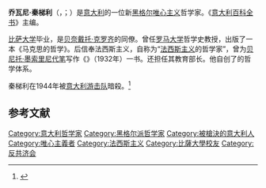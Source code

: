 {{refimprove|time=2013-12-28T15:17:06+00:00}}
{{noteTA
|1=zh-cn:秦梯利;zh-tw:詹提勒;
|2=zh-cn:乔瓦尼;zh-tw:喬凡尼;
|3=zh-cn:克罗齐;zh-tw:克羅采;
}}
'''乔瓦尼·秦梯利'''（{{lang-it|'''Giovanni Gentile'''}}，{{IPA-it|dʒoˈvanni dʒenˈtiːle}}；{{bd|1875年|5月30日|1944年|4月15日|catIdx=Gentile, Giovanni}}）是[[意大利|意大利]]的一位新[[黑格尔|黑格尔]][[唯心主义|唯心主义]]哲学家。《[[意大利百科全书|意大利百科全书]]》主编。

[[比萨大学|比萨大学]]毕业，是[[贝奈戴托·克罗齐|贝奈戴托·克罗齐]]的同僚。曾任[[罗马大学|罗马大学]]哲学史教授，出版了一本《马克思的哲学》。后信奉法西斯主义，自称为“[[法西斯主义|法西斯主义]]的哲学家”，曾为[[贝尼托·墨索里尼|贝尼托·墨索里尼]][[代笔作家|代笔]]写作《{{link-en|法西斯的教条|Doctrine of Fascism}}》（1932年）一书。还担任其教育部长。他自创了{{link-en|行动唯心主义|Actual Idealism}}的哲学体系。

秦梯利在1944年被[[意大利游击队|意大利游击队]]暗殺。<ref>{{cite book|title=辞海|publisher=上海辞书出版社|location=上海|author=辞海编辑委员会|id=ISBN 7-5326-0630-9|year=2000年|page=4593页}}</ref>

==参考文献==
<div class="references-small">
<references />
</div>

{{墨索里尼内阁}}
{{Authority control}}
{{DEFAULTSORT:Gentile, Giovanni}}
[[Category:意大利哲学家|Category:意大利哲学家]]
[[Category:黑格尔派哲学家|Category:黑格尔派哲学家]]
[[Category:被槍決的意大利人|Category:被槍決的意大利人]]
[[Category:唯心主義者|Category:唯心主義者]]
[[Category:法西斯主义|Category:法西斯主义]]
[[Category:比薩大學校友|Category:比薩大學校友]]
[[Category:反共济会|Category:反共济会]]